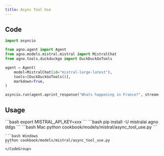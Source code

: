 ```yaml
---
title: Async Tool Use
---
```


## Code

```python cookbook/models/mistral/async_tool_use.py
import asyncio

from agno.agent import Agent
from agno.models.mistral.mistral import MistralChat
from agno.tools.duckduckgo import DuckDuckGoTools

agent = Agent(
    model=MistralChat(id="mistral-large-latest"),
    tools=[DuckDuckGoTools()],
    markdown=True,
)

asyncio.run(agent.aprint_response("Whats happening in France?", stream=True))

```

## Usage

<Steps>
  <Snippet file="create-venv-step.mdx" />

  <Step title="Set your API key">
    ```bash
    export MISTRAL_API_KEY=xxx
    ```
  </Step>

  <Step title="Install libraries">
    ```bash
    pip install -U mistralai agno ddgs
    ```
  </Step>

  <Step title="Run Agent">
    <CodeGroup>
    ```bash Mac
    python cookbook/models/mistral/async_tool_use.py
    ```

    ```bash Windows
    python cookbook/models/mistral/async_tool_use.py
    ```
    </CodeGroup>
  </Step>
</Steps>
